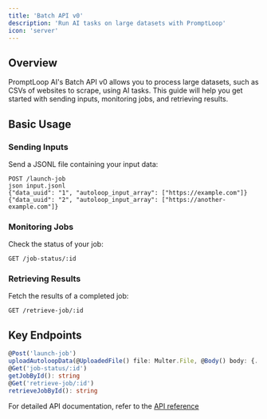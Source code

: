 ```yaml
---
title: 'Batch API v0'
description: 'Run AI tasks on large datasets with PromptLoop'
icon: 'server'
---
```


## Overview

PromptLoop AI's Batch API v0 allows you to process large datasets, such as CSVs of websites to scrape, using AI tasks. This guide will help you get started with sending inputs, monitoring jobs, and retrieving results.

## Basic Usage

### Sending Inputs

Send a JSONL file containing your input data:

``` markup Kick off a job
POST /launch-job
json input.jsonl
{"data_uuid": "1", "autoloop_input_array": ["https://example.com"]}
{"data_uuid": "2", "autoloop_input_array": ["https://another-example.com"]}
```


### Monitoring Jobs

Check the status of your job:

``` markup Check on the Job
GET /job-status/:id
```

### Retrieving Results

Fetch the results of a completed job:

``` markup
GET /retrieve-job/:id
```

## Key Endpoints

```typescript
@Post('launch-job')
uploadAutoloopData(@UploadedFile() file: Multer.File, @Body() body: {...})
@Get('job-status/:id')
getJobById(): string
@Get('retrieve-job/:id')
retrieveJobById(): string
```


For detailed API documentation, refer to the [API reference](/api-reference/)